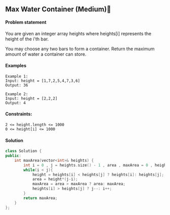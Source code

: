 ## Max Water Container (Medium)🎯
#### Problem statement
You are given an integer array heights where heights[i] represents the height of the i'th bar.

You may choose any two bars to form a container. Return the maximum amount of water a container can store.

#### Examples

```
Example 1:
Input: height = [1,7,2,5,4,7,3,6]
Output: 36

Example 2:
Input: height = [2,2,2]
Output: 4
```

#### Constraints:

```
2 <= height.length <= 1000
0 <= height[i] <= 1000
```

#### Solution

```cpp
class Solution {
public:
    int maxArea(vector<int>& heights) {
        int i = 0 , j = heights.size() - 1 , area , maxArea = 0 , height;
        while(i < j){
            height = heights[i] < heights[j] ? heights[i]: heights[j];
            area = height*(j-i);
            maxArea = area > maxArea ? area: maxArea;
            heights[i] > heights[j] ? j--: i++;
        }
        return maxArea;
    }
};

```
